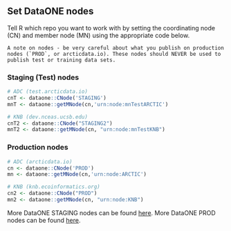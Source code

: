 ## Set DataONE nodes 
Tell R which repo you want to work with by setting the coordinating node (CN) and member node (MN) using the appropriate code below.

```block
A note on nodes - be very careful about what you publish on production nodes (`PROD`, or arcticdata.io). These nodes should NEVER be used to publish test or training data sets.
```

### Staging (Test) nodes
```r
# ADC (test.arcticdata.io)
cnT <- dataone::CNode('STAGING')
mnT <- dataone::getMNode(cn,'urn:node:mnTestARCTIC')

# KNB (dev.nceas.ucsb.edu)
cnT2 <- dataone::CNode("STAGING2")
mnT2 <- dataone::getMNode(cn, "urn:node:mnTestKNB")
```

### Production nodes
```r
# ADC (arcticdata.io)
cn <- dataone::CNode('PROD')
mn <- dataone::getMNode(cn,'urn:node:ARCTIC')

# KNB (knb.ecoinformatics.org)
cn2 <- dataone::CNode("PROD")
mn2 <- dataone::getMNode(cn, "urn:node:KNB")
```

More DataONE STAGING nodes can be found [here](https://cn-stage.test.dataone.org/cn/v2/node).
More DataONE PROD nodes can be found [here](https://cn.dataone.org/cn/v2/node).
